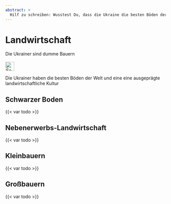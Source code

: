 ```yaml
---
abstract: > 
  Hilf zu schreiben: Wusstest Du, dass die Ukraine die besten Böden der Welt hat? Und die Ukraine viele Menschen weltweit ernährt?
---
```


# Landwirtschaft {#sec-culture-farming}

::: {.callout-caution title="Mythos"}
Die Ukrainer sind dumme Bauern
[<br></br>![Search for topic in EUvsDisinfo](../all_common_img/EUvsDisinfo_400x240.jpg){height=2em}](https://euvsdisinfo.eu/disinformation-cases/?text=(ukrainian%7CUkraine)%20(agriculture%7Cgrain%7Cfood)&sort=relevance)
:::

::: {.callout-tip title="Wahrheit"}
Die Ukrainer haben die besten Böden der Welt und eine eine ausgeprägte landwirtschaftliche Kultur
:::

## Schwarzer Boden

{{< var todo >}}

## Nebenerwerbs-Landwirtschaft

{{< var todo >}}

## Kleinbauern

{{< var todo >}}

## Großbauern

{{< var todo >}}


